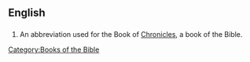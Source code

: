 ==English==

==={{abbreviation}}===
{{infl|en|abbreviation}}

# {{biblical}} An abbreviation used for the Book of [[Chronicles]], a book of the Bible.

[[Category:Books of the Bible]]